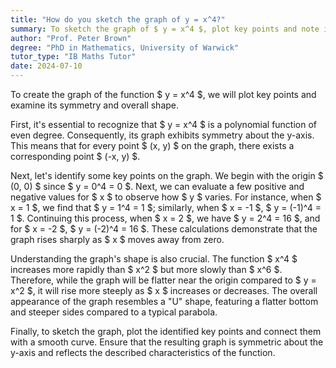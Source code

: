 ```yaml
---
title: "How do you sketch the graph of y = x^4?"
summary: To sketch the graph of $ y = x^4 $, plot key points and note its symmetry and shape.
author: "Prof. Peter Brown"
degree: "PhD in Mathematics, University of Warwick"
tutor_type: "IB Maths Tutor"
date: 2024-07-10
---
```


To create the graph of the function $ y = x^4 $, we will plot key points and examine its symmetry and overall shape.

First, it's essential to recognize that $ y = x^4 $ is a polynomial function of even degree. Consequently, its graph exhibits symmetry about the y-axis. This means that for every point $ (x, y) $ on the graph, there exists a corresponding point $ (-x, y) $.

Next, let's identify some key points on the graph. We begin with the origin $ (0, 0) $ since $ y = 0^4 = 0 $. Next, we can evaluate a few positive and negative values for $ x $ to observe how $ y $ varies. For instance, when $ x = 1 $, we find that $ y = 1^4 = 1 $; similarly, when $ x = -1 $, $ y = (-1)^4 = 1 $. Continuing this process, when $ x = 2 $, we have $ y = 2^4 = 16 $, and for $ x = -2 $, $ y = (-2)^4 = 16 $. These calculations demonstrate that the graph rises sharply as $ x $ moves away from zero.

Understanding the graph's shape is also crucial. The function $ x^4 $ increases more rapidly than $ x^2 $ but more slowly than $ x^6 $. Therefore, while the graph will be flatter near the origin compared to $ y = x^2 $, it will rise more steeply as $ x $ increases or decreases. The overall appearance of the graph resembles a "U" shape, featuring a flatter bottom and steeper sides compared to a typical parabola.

Finally, to sketch the graph, plot the identified key points and connect them with a smooth curve. Ensure that the resulting graph is symmetric about the y-axis and reflects the described characteristics of the function.
    